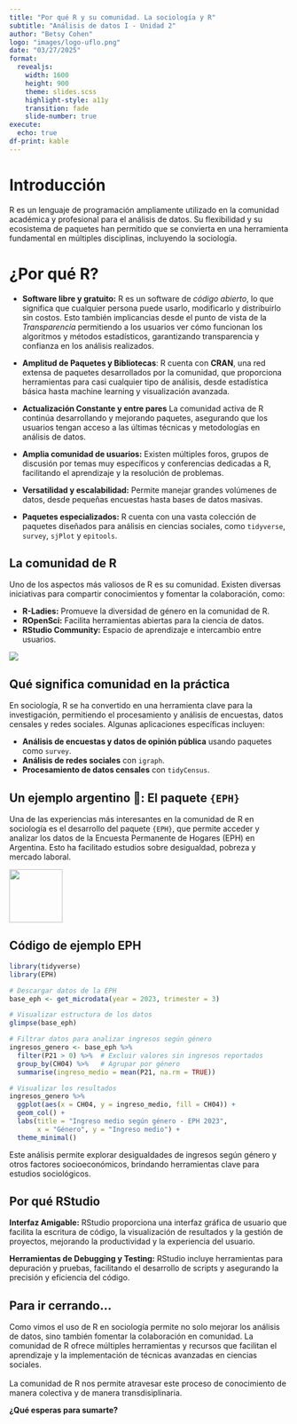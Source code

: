 ```yaml
---
title: "Por qué R y su comunidad. La sociología y R"
subtitle: "Análisis de datos I - Unidad 2"
author: "Betsy Cohen"
logo: "images/logo-uflo.png"
date: "03/27/2025"
format: 
  revealjs: 
    width: 1600
    height: 900  
    theme: slides.scss
    highlight-style: a11y
    transition: fade
    slide-number: true
execute:
  echo: true
df-print: kable
---
```


# Introducción

R es un lenguaje de programación ampliamente utilizado en la comunidad académica y profesional para el análisis de datos. Su flexibilidad y su ecosistema de paquetes han permitido que se convierta en una herramienta fundamental en múltiples disciplinas, incluyendo la sociología.

# ¿Por qué R? {.smaller}

-   **Software libre y gratuito:** R es un software de *código abierto*, lo que significa que cualquier persona puede usarlo, modificarlo y distribuirlo sin costos. Esto también implicancias desde el punto de vista de la *Transparencia* permitiendo a los usuarios ver cómo funcionan los algoritmos y métodos estadísticos, garantizando transparencia y confianza en los análisis realizados.

-   **Amplitud de Paquetes y Bibliotecas**: R cuenta con **CRAN**, una red extensa de paquetes desarrollados por la comunidad, que proporciona herramientas para casi cualquier tipo de análisis, desde estadística básica hasta machine learning y visualización avanzada.

-   **Actualización Constante y entre pares** La comunidad activa de R continúa desarrollando y mejorando paquetes, asegurando que los usuarios tengan acceso a las últimas técnicas y metodologías en análisis de datos.

-   **Amplia comunidad de usuarios:** Existen múltiples foros, grupos de discusión por temas muy específicos y conferencias dedicadas a R, facilitando el aprendizaje y la resolución de problemas.

-   **Versatilidad y escalabilidad:** Permite manejar grandes volúmenes de datos, desde pequeñas encuestas hasta bases de datos masivas.

-   **Paquetes especializados:** R cuenta con una vasta colección de paquetes diseñados para análisis en ciencias sociales, como `tidyverse`, `survey`, `sjPlot` y `epitools`.

## La comunidad de R

Uno de los aspectos más valiosos de R es su comunidad. Existen diversas iniciativas para compartir conocimientos y fomentar la colaboración, como:

-   **R-Ladies:** Promueve la diversidad de género en la comunidad de R.
-   **ROpenSci:** Facilita herramientas abiertas para la ciencia de datos.
-   **RStudio Community:** Espacio de aprendizaje e intercambio entre usuarios.

![](images/r-comunity.png)

## Qué significa **comunidad** en la práctica

En sociología, R se ha convertido en una herramienta clave para la investigación, permitiendo el procesamiento y análisis de encuestas, datos censales y redes sociales. Algunas aplicaciones específicas incluyen:

-   **Análisis de encuestas y datos de opinión pública** usando paquetes como `survey`.
-   **Análisis de redes sociales** con `igraph`.
-   **Procesamiento de datos censales** con `tidyCensus`.

## Un ejemplo argentino 🧉: El paquete `{EPH}`

Una de las experiencias más interesantes en la comunidad de R en sociología es el desarrollo del paquete `{EPH}`, que permite acceder y analizar los datos de la Encuesta Permanente de Hogares (EPH) en Argentina. Esto ha facilitado estudios sobre desigualdad, pobreza y mercado laboral.

![](images/hex-eph.png){fig-align="left" width="96"}

## Código de ejemplo EPH

``` r
library(tidyverse)
library(EPH)

# Descargar datos de la EPH
base_eph <- get_microdata(year = 2023, trimester = 3)

# Visualizar estructura de los datos
glimpse(base_eph)

# Filtrar datos para analizar ingresos según género
ingresos_genero <- base_eph %>%
  filter(P21 > 0) %>%  # Excluir valores sin ingresos reportados
  group_by(CH04) %>%   # Agrupar por género
  summarise(ingreso_medio = mean(P21, na.rm = TRUE))

# Visualizar los resultados
ingresos_genero %>%
  ggplot(aes(x = CH04, y = ingreso_medio, fill = CH04)) +
  geom_col() +
  labs(title = "Ingreso medio según género - EPH 2023",
       x = "Género", y = "Ingreso medio") +
  theme_minimal()
```

Este análisis permite explorar desigualdades de ingresos según género y otros factores socioeconómicos, brindando herramientas clave para estudios sociológicos.

## Por qué RStudio

**Interfaz Amigable:** RStudio proporciona una interfaz gráfica de usuario que facilita la escritura de código, la visualización de resultados y la gestión de proyectos, mejorando la productividad y la experiencia del usuario.

**Herramientas de Debugging y Testing:** RStudio incluye herramientas para depuración y pruebas, facilitando el desarrollo de scripts y asegurando la precisión y eficiencia del código.

## Para ir cerrando...

Como vimos el uso de R en sociología permite no solo mejorar los análisis de datos, sino también fomentar la colaboración en comunidad. La comunidad de R ofrece múltiples herramientas y recursos que facilitan el aprendizaje y la implementación de técnicas avanzadas en ciencias sociales.\
\
La comunidad de R nos permite atravesar este proceso de conocimiento de manera colectiva y de manera transdisiplinaria.

**¿Qué esperas para sumarte?**
